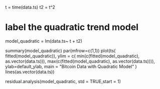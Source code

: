 t = time(data.ts)
t2 = t^2
# label the quadratic trend model
model_quadratic = lm(data.ts~ t + t2) 

summary(model_quadratic)
par(mfrow=c(1,1))
plot(ts(
  fitted(model_quadratic)), 
  ylim = c(
    min(c(fitted(model_quadratic), as.vector(data.ts))), 
    max(c(fitted(model_quadratic), as.vector(data.ts)))),
  ylab=default_ylab,
  main = "Bitcoin Data with Quadratic Model"
)
lines(as.vector(data.ts))

residual.analysis(model_quadratic, std = TRUE,start = 1)